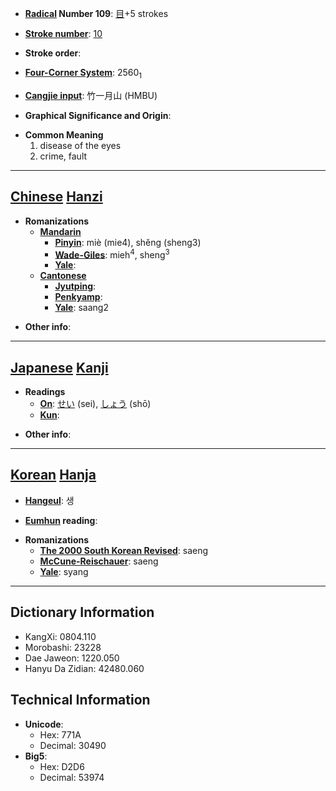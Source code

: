* '''[[Wiktionary:Chinese radical index| Radical]] Number 109''': [[Wiktionary:Chinese radical index 目|目]]+5 strokes

* '''[[Wiktionary:Chinese total strokes index|Stroke number]]''': [[Wiktionary:Chinese total strokes index 10|10]]

* '''Stroke order''': 

* '''[[Wiktionary:Chinese four corner index|Four-Corner System]]''': 2560<sub>1</sub>

* '''[[Wiktionary:Chinese Cangjie index|Cangjie input]]''': 竹一月山 (HMBU)

* '''Graphical Significance and Origin''': 

* '''Common Meaning'''
*#disease of the eyes
*# crime, fault


----

== [[Chinese]] [[Hanzi]] ==

* '''Romanizations'''
** '''[[Mandarin]]'''
*** '''[[Pinyin]]''': miè (mie4), shěng (sheng3)
*** '''[[Wade-Giles]]''': mieh<sup>4</sup>, sheng<sup>3</sup>
*** '''[[Yale]]''': 
** '''[[Cantonese]]'''
*** '''[[Jyutping]]''':
*** '''[[Penkyamp]]''': 
*** '''[[Yale]]''': saang2

* '''Other info''': 

----

== [[Japanese]] [[Kanji]] ==

* '''Readings'''
** '''[[On]]''': [[せい]] (sei), [[しょう]] (shō)
** '''[[Kun]]''': 

* '''Other info''':  

----

== [[Korean]] [[Hanja]] ==

* '''[[Hangeul]]''': 생

* '''[[Eumhun]] reading''': 

* '''Romanizations'''
** '''[[The 2000 South Korean Revised Romanization|The 2000 South Korean Revised]]''': saeng
** '''[[McCune-Reischauer]]''': saeng
** '''[[Yale]]''': syang

----

== Dictionary Information ==

* KangXi: 0804.110
* Morobashi: 23228
* Dae Jaweon: 1220.050
* Hanyu Da Zidian: 42480.060

== Technical Information ==

* '''Unicode''':
** Hex: 771A
** Decimal: 30490
* '''Big5''':
** Hex: D2D6
** Decimal: 53974